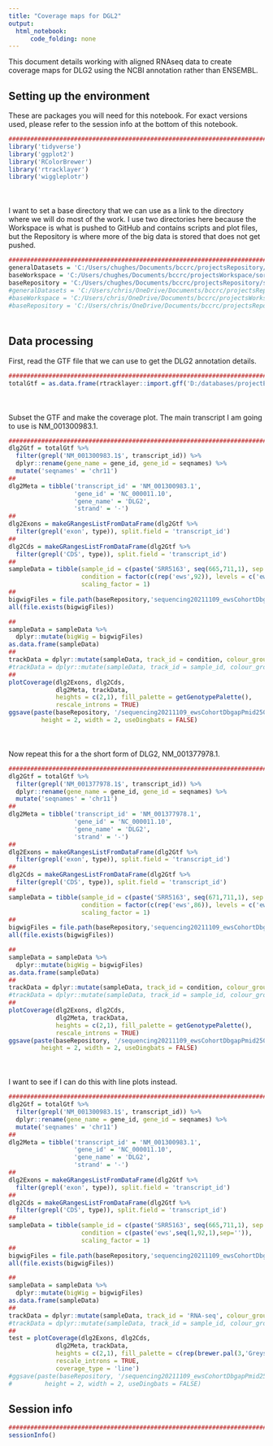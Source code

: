 ```yaml
---
title: "Coverage maps for DGL2"
output:
  html_notebook:
      code_folding: none
---
```


This document details working with aligned RNAseq data to create coverage maps for DLG2 using the NCBI annotation rather than ENSEMBL.

## Setting up the environment

These are packages you will need for this notebook. For exact versions used, please refer to the session info at the bottom of this notebook.

```r
##########################################################################################
library('tidyverse')
library('ggplot2')
library('RColorBrewer')
library('rtracklayer')
library('wiggleplotr')
```

<div style="margin-bottom:50px;"></div>

I want to set a base directory that we can use as a link to the directory where we will do most of the work. I use two directories here because the Workspace is what is pushed to GitHub and contains scripts and plot files, but the Repository is where more of the big data is stored that does not get pushed.

```r
##########################################################################################
generalDatasets = 'C:/Users/chughes/Documents/bccrc/projectsRepository/generalDatasets'
baseWorkspace = 'C:/Users/chughes/Documents/bccrc/projectsWorkspace/sorensenLab/relatedToDlg2'
baseRepository = 'C:/Users/chughes/Documents/bccrc/projectsRepository/sorensenLab/relatedToDlg2'
#generalDatasets = 'C:/Users/chris/OneDrive/Documents/bccrc/projectsRepository/generalDatasets'
#baseWorkspace = 'C:/Users/chris/OneDrive/Documents/bccrc/projectsWorkspace/sorensenLab/relatedToYbx1'
#baseRepository = 'C:/Users/chris/OneDrive/Documents/bccrc/projectsRepository/sorensenLab/relatedToYbx1'
```

<div style="margin-bottom:50px;"></div>

## Data processing

First, read the GTF file that we can use to get the DLG2 annotation details.

```r
##########################################################################################
totalGtf = as.data.frame(rtracklayer::import.gff('D:/databases/projectEwsDlg2/refseqFiles/GRCh38_latest_genomic.gtf.gz'))
```

<div style="margin-bottom:50px;"></div>

Subset the GTF and make the coverage plot. The main transcript I am going to use is NM_001300983.1. 

```r
##########################################################################################
dlg2Gtf = totalGtf %>%
  filter(grepl('NM_001300983.1$', transcript_id)) %>%
  dplyr::rename(gene_name = gene_id, gene_id = seqnames) %>%
  mutate('seqnames' = 'chr11')
##
dlg2Meta = tibble('transcript_id' = 'NM_001300983.1',
                  'gene_id' = 'NC_000011.10',
                  'gene_name' = 'DLG2',
                  'strand' = '-')
##
dlg2Exons = makeGRangesListFromDataFrame(dlg2Gtf %>%
  filter(grepl('exon', type)), split.field = 'transcript_id')
##
dlg2Cds = makeGRangesListFromDataFrame(dlg2Gtf %>%
  filter(grepl('CDS', type)), split.field = 'transcript_id')
##
sampleData = tibble(sample_id = c(paste('SRR5163', seq(665,711,1), sep = ''), paste('SRR5163', seq(713,757,1), sep = '')), 
                    condition = factor(c(rep('ews',92)), levels = c('ews')),
                    scaling_factor = 1)
##
bigwigFiles = file.path(baseRepository,'sequencing20211109_ewsCohortDbgapPmid25010205/results',paste(sampleData$sample_id,'.sorted.bw',sep=''))
all(file.exists(bigwigFiles))

##
sampleData = sampleData %>%
  dplyr::mutate(bigWig = bigwigFiles)
as.data.frame(sampleData)
##
trackData = dplyr::mutate(sampleData, track_id = condition, colour_group = condition)
#trackData = dplyr::mutate(sampleData, track_id = sample_id, colour_group = condition)
##
plotCoverage(dlg2Exons, dlg2Cds, 
             dlg2Meta, trackData,
             heights = c(2,1), fill_palette = getGenotypePalette(),
             rescale_introns = TRUE)
ggsave(paste(baseRepository, '/sequencing20211109_ewsCohortDbgapPmid25010205/coverage_dlg2CoverageRefseqDbgapCohort.pdf', sep = ''),
         height = 2, width = 2, useDingbats = FALSE)
```

<div style="margin-bottom:50px;"></div>

Now repeat this for a the short form of DLG2, NM_001377978.1. 

```r
##########################################################################################
dlg2Gtf = totalGtf %>%
  filter(grepl('NM_001377978.1$', transcript_id)) %>%
  dplyr::rename(gene_name = gene_id, gene_id = seqnames) %>%
  mutate('seqnames' = 'chr11')
##
dlg2Meta = tibble('transcript_id' = 'NM_001377978.1',
                  'gene_id' = 'NC_000011.10',
                  'gene_name' = 'DLG2',
                  'strand' = '-')
##
dlg2Exons = makeGRangesListFromDataFrame(dlg2Gtf %>%
  filter(grepl('exon', type)), split.field = 'transcript_id')
##
dlg2Cds = makeGRangesListFromDataFrame(dlg2Gtf %>%
  filter(grepl('CDS', type)), split.field = 'transcript_id')
##
sampleData = tibble(sample_id = c(paste('SRR5163', seq(671,711,1), sep = ''),paste('SRR5163', seq(713,757,1), sep = '')), 
                    condition = factor(c(rep('ews',86)), levels = c('ews')),
                    scaling_factor = 1)
##
bigwigFiles = file.path(baseRepository,'sequencing20211109_ewsCohortDbgapPmid25010205/results',paste(sampleData$sample_id,'.chr11.bw',sep=''))
all(file.exists(bigwigFiles))

##
sampleData = sampleData %>%
  dplyr::mutate(bigWig = bigwigFiles)
as.data.frame(sampleData)
##
trackData = dplyr::mutate(sampleData, track_id = condition, colour_group = condition)
#trackData = dplyr::mutate(sampleData, track_id = sample_id, colour_group = condition)
##
plotCoverage(dlg2Exons, dlg2Cds, 
             dlg2Meta, trackData,
             heights = c(2,1), fill_palette = getGenotypePalette(),
             rescale_introns = TRUE)
ggsave(paste(baseRepository, '/sequencing20211109_ewsCohortDbgapPmid25010205/coverage_dlg2ShortCoverageRefseqDbgapCohort.pdf', sep = ''),
         height = 2, width = 2, useDingbats = FALSE)
```


<div style="margin-bottom:50px;"></div>

I want to see if I can do this with line plots instead. 

```r
##########################################################################################
dlg2Gtf = totalGtf %>%
  filter(grepl('NM_001300983.1$', transcript_id)) %>%
  dplyr::rename(gene_name = gene_id, gene_id = seqnames) %>%
  mutate('seqnames' = 'chr11')
##
dlg2Meta = tibble('transcript_id' = 'NM_001300983.1',
                  'gene_id' = 'NC_000011.10',
                  'gene_name' = 'DLG2',
                  'strand' = '-')
##
dlg2Exons = makeGRangesListFromDataFrame(dlg2Gtf %>%
  filter(grepl('exon', type)), split.field = 'transcript_id')
##
dlg2Cds = makeGRangesListFromDataFrame(dlg2Gtf %>%
  filter(grepl('CDS', type)), split.field = 'transcript_id')
##
sampleData = tibble(sample_id = c(paste('SRR5163', seq(665,711,1), sep = ''), paste('SRR5163', seq(713,757,1), sep = '')), 
                    condition = c(paste('ews',seq(1,92,1),sep='')),
                    scaling_factor = 1)
##
bigwigFiles = file.path(baseRepository,'sequencing20211109_ewsCohortDbgapPmid25010205/results',paste(sampleData$sample_id,'.sorted.bw',sep=''))
all(file.exists(bigwigFiles))

##
sampleData = sampleData %>%
  dplyr::mutate(bigWig = bigwigFiles)
as.data.frame(sampleData)
##
trackData = dplyr::mutate(sampleData, track_id = 'RNA-seq', colour_group = condition)
#trackData = dplyr::mutate(sampleData, track_id = sample_id, colour_group = condition)
##
test = plotCoverage(dlg2Exons, dlg2Cds, 
             dlg2Meta, trackData,
             heights = c(2,1), fill_palette = c(rep(brewer.pal(3,'Greys')[2],92)),
             rescale_introns = TRUE,
             coverage_type = 'line')
#ggsave(paste(baseRepository, '/sequencing20211109_ewsCohortDbgapPmid25010205/coverage_dlg2CoverageRefseqDbgapCohort.pdf', sep = ''),
#         height = 2, width = 2, useDingbats = FALSE)
```

## Session info

```r
##########################################################################################
sessionInfo()
```









